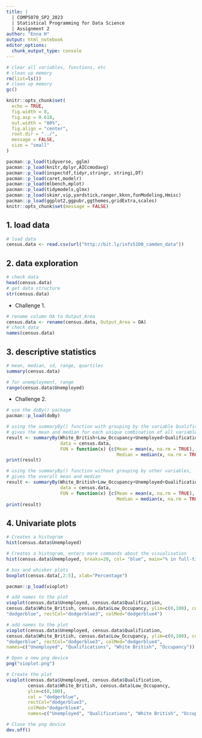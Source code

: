 ```yaml
---
title: |
  | COMP5070_SP2_2023
  | Statistical Programming for Data Science
  | Assignment 2
author: "Enna H"
output: html_notebook
editor_options:
  chunk_output_type: console
---
```


```r
# clear all variables, functions, etc
# clean up memory
rm(list=ls())
# clean up memory
gc()
```


```r
knitr::opts_chunk$set(
  echo = TRUE, 
  fig.width = 8, 
  fig.asp = 0.618, 
  out.width = "80%",
  fig.align = "center", 
  root.dir = "../",
  message = FALSE,
  size = "small"
)
```


```r
pacman::p_load(tidyverse, gglm)
pacman::p_load(knitr,dplyr,AICcmodavg)
pacman::p_load(inspectdf,tidyr,stringr, stringi,DT)
pacman::p_load(caret,modelr)
pacman::p_load(mlbench,mplot)
pacman::p_load(tidymodels,glmx)
pacman::p_load(skimr,vip,yardstick,ranger,kknn,funModeling,Hmisc)
pacman::p_load(ggplot2,ggpubr,ggthemes,gridExtra,scales)
knitr::opts_chunk$set(message = FALSE)
```


## 1. load data

```r
# load data
census.data <- read.csv(url("http://bit.ly/infs5100_camden_data"))
```

## 2. data exploration

```r
# check data
head(census.data)
# get data structure
str(census.data)
```

- Challenge 1.

```r
# rename column OA to Output_Area
census.data <- rename(census.data, Output_Area = OA)
# check data
names(census.data)
```

## 3. descriptive statistics

```r
# mean, median, sd, range, quartiles
summary(census.data)
```

```r
# for unemployment, range
range(census.data$Unemployed)
```


- Challenge 2.

```r
# use the doBy() package
pacman::p_load(doBy)
```

```r
# using the summaryBy() function with grouping by the variable Qualification, 
# gives the mean and median for each unique combination of all variables
result <- summaryBy(White_British+Low_Occupancy+Unemployed+Qualification ~ ., 
                    data = census.data, 
                    FUN = function(x) {c(Mean = mean(x, na.rm = TRUE), 
                                         Median = median(x, na.rm = TRUE))})
print(result)
```

```r
# using the summaryBy() function without grouping by other variables, 
# gives the overall mean and median
result <- summaryBy(White_British+Low_Occupancy+Unemployed+Qualification ~ 1, 
                    data = census.data, 
                    FUN = function(x) {c(Mean = mean(x, na.rm = TRUE), 
                                         Median = median(x, na.rm = TRUE))})
print(result)
```

## 4. Univariate plots

```r
# Creates a histogram
hist(census.data$Unemployed)
```

```r
# Creates a histogram, enters more commands about the visualisation
hist(census.data$Unemployed, breaks=20, col= "blue", main="% in full-time employment", xlab="Unemployed")
```

```r
# box and whisker plots
boxplot(census.data[,2:5], xlab="Percentage")
```

```r
pacman::p_load(vioplot)
```


```r
# add names to the plot
vioplot(census.data$Unemployed, census.data$Qualification, 
census.data$White_British, census.data$Low_Occupancy, ylim=c(0,100), col = 
"dodgerblue", rectCol="dodgerblue3", colMed="dodgerblue4")
```

```r
# add names to the plot
vioplot(census.data$Unemployed, census.data$Qualification, 
census.data$White_British, census.data$Low_Occupancy, ylim=c(0,100), col = 
"dodgerblue", rectCol="dodgerblue3", colMed="dodgerblue4", 
names=c("Unemployed", "Qualifications", "White British", "Occupancy"))
```

```r
# Open a new png device
png("vioplot.png")

# Create the plot
vioplot(census.data$Unemployed, census.data$Qualification, 
        census.data$White_British, census.data$Low_Occupancy, 
        ylim=c(0,100), 
        col = "dodgerblue", 
        rectCol="dodgerblue3", 
        colMed="dodgerblue4", 
        names=c("Unemployed", "Qualifications", "White British", "Occupancy"))

# Close the png device
dev.off()
```

